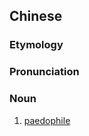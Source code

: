 {{also|恋童癖患者}}
==Chinese==
{{zh-forms|s=恋童癖患者|type=32}}

===Etymology===
{{zh-compound|戀童癖|患者|paedophilia|sufferer}}

===Pronunciation===
{{zh-pron
|m=liàntóngpǐ huànzhě
|c=lyun2 tung4 pik1 waan6 ze2
|cat=n
}}

===Noun===
{{zh-noun}}

# [[paedophile]]